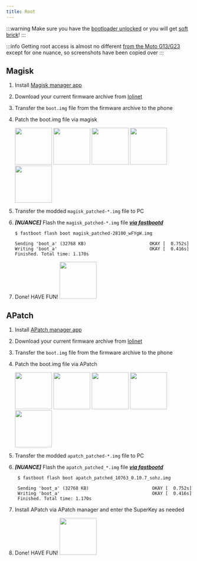 ```yaml
---
title: Root
---
```


:::warning
Make sure you have the [bootloader unlocked](../dev/bootloader.md) or you will get [soft brick](https://penangf.fuckyoumoto.xyz/docs/info/softbrick)!
:::

:::info
Getting root access is almost no different [from the Moto G13/G23](https://penangf.fuckyoumoto.xyz/docs/modding/root) except for one nuance, so screenshots have been copied over
:::



## Magisk
1. Install [Magisk manager app](https://github.com/topjohnwu/Magisk/releases/)
2. Download your current firmware archive from [lolinet](https://mirrors.lolinet.com/firmware/lenomola/2024/fogorow/official/)
3. Transfer the ```boot.img``` file from the firmware archive to the phone
4. Patch the boot.img file via magisk

   <img src={img1} width="100" />
   <img src={img2} width="100" />
   <img src={img3} width="100" />
   <img src={img4} width="100" />
   <img src={img5} width="100" />

5. Transfer the modded ``magisk_patched-*.img`` file to PC
6. ***[NUANCE]*** Flash the ``magisk_patched-*.img`` file ***[via fastbootd](../modes/fastboot/#boot-to-fastbootd-mode)***
    ```shell
    $ fastboot flash boot magisk_patched-28100_wFYgW.img 
   
    Sending 'boot_a' (32768 KB)                        OKAY [  0.752s]
    Writing 'boot_a'                                   OKAY [  0.416s]
    Finished. Total time: 1.170s
    ```
7. Done! HAVE FUN!
   <img src={img6} width="100" />

## APatch
1. Install [APatch manager app](https://github.com/bmax121/APatch/releases/)
2. Download your current firmware archive from [lolinet](https://mirrors.lolinet.com/firmware/lenomola/2024/fogorow/official/)
3. Transfer the ```boot.img``` file from the firmware archive to the phone
4. Patch the boot.img file via APatch

   <img src={img2_1} width="100" />
   <img src={img2_2} width="100" />
   <img src={img2_3} width="100" />
   <img src={img2_4} width="100" />
   <img src={img2_5} width="100" />

5. Transfer the modded ``apatch_patched-*.img`` file to PC
6. ***[NUANCE]*** Flash the ``apatch_patched_*.img`` file ***[via fastbootd](../modes/fastboot/#boot-to-fastbootd-mode)***
    ```shell
     $ fastboot flash boot apatch_patched_10763_0.10.7_sohz.img

     Sending 'boot_a' (32768 KB)                        OKAY [  0.752s]
     Writing 'boot_a'                                   OKAY [  0.416s]
     Finished. Total time: 1.170s
    ```
7. Install APatch via APatch manager and enter the SuperKey as needed
8. Done! HAVE FUN!
    <img src={img2_6} width="100" />
